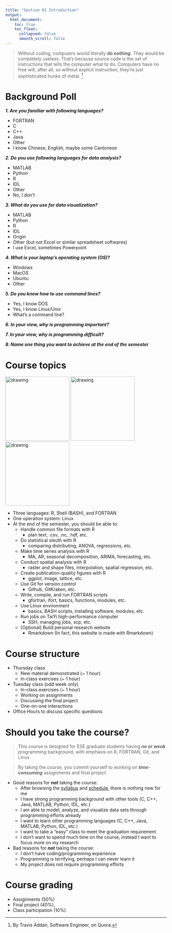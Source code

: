```yaml
---
title: "Section 01 Introduction"
output:
  html_document:
    toc: true
    toc_float:
      collapsed: false
      smooth_scroll: false
---
```


> Without coding, computers would literally ***do nothing***. They would be completely useless. That’s because source code is the set of instructions that tells the computer what to do. Computers have no free will, after all, so without explicit instruction, they’re just sophisticated hunks of metal. [^1]

[^1]: By Travis Addair, Software Engineer, on Quora.

# Background Poll

***1. Are you familiar with following languages?***  

  * FORTRAN  
  * C  
  * C++
  * Java
  * Other
  * I know Chinese, English, maybe some Cantonese

***2. Do you use following languages for data analysis?***  

  * MATLAB  
  * Python  
  * R
  * IDL
  * Other
  * No, I don't

***3. What do you use for data visualization?***  

  * MATLAB  
  * Python  
  * R
  * IDL
  * Origin
  * Other (but not Excel or similar spreadsheet softwares)
  * I use Excel, sometimes Powerpoint 

***4. What is your laptop's operating system (OS)?***  

  * Windows  
  * MacOS  
  * Ubuntu
  * Other

***5. Do you know how to use command lines?***

  * Yes, I know DOS  
  * Yes, I know Linux/Unix  
  * What's a command line?

***6. In your view, why is programming important?***  

***7. In your view, why is programming difficult? *** 
  
***8. Name one thing you want to achieve at the end of the semester***  

# Course topics

<img src="figs/R.png" alt="drawing" width="200"/>
<img src="figs/Linux.jpeg" alt="drawing" width="200"/>
<img src="figs/Git.jpeg" alt="drawing" width="200"/>

* Three languages: R, Shell (BASH), and FORTRAN
* One operation system: Linux  
* At the end of the semester, you should be able to:
  + Handle common file formats with R
    - plan text, .csv, .nc, .hdf, etc.
  + Do statistical sleuth with R
    - comparing distributing, ANOVA, regressions, etc.  
  + Make time series analysis with R
    - MA, AR, seasonal decomposition, ARIMA, forecasting,  etc.
  + Conduct spatial analysis with R
    - raster and shape files, interpolation, spatial regression, etc. 
  + Create publication-quality figures with R
    - ggplot, image, lattice, etc.
  + Use Git for version control
    - Github, GitKraken, etc.
  + Write, compile, and run FORTRAN scripts
    - gfortran, ifort, basics, functions, modules, etc.
  + Use Linux environment
    - basics, BASH scripts, installing software, modules, etc.
  + Run jobs on TaiYi high-performance computer
    - SSH, managing jobs, scp, etc.
  + [Optional] Build personal research website
    - Rmarkdown (In fact, this website is made with Rmarkdown)

# Course structure

* Thursday class   
  + New material demonstrated (~ 1 hour)
  + In-class exercises (~ 1 hour)

* Tuesday class (odd week only)
  + In-class exercises (~ 1 hour)
  + Working on assignments
  + Discussing the final project
  + One-on-one interactions
  
* Office Hours to discuss specific questions  

# Should you take the course?

> This course is designed for ESE graduate students having ***no or weak*** programming background, with emphasis on R, FORTRAN, Git, and Linux

> By taking the course, you commit yourself to working on ***time-consuming*** assignments and final project

* Good reasons for ***not*** taking the course:
  + After browsing the [syllabus](https://zhu-group.github.io/ese5023/Syllabus.html) and [schedule](https://zhu-group.github.io/ese5023/Schedule.html), there is nothing new for me
  + I have strong programming background with other tools (C, C++, Java, MATLAB, Python, IDL, etc.)
  + I am able to model, analyze, and visualize data sets through programming efforts already
  + I want to learn other programming languages (C, C++, Java, MATLAB, Python, IDL, etc.)
  + I want to take a “easy” class to meet the graduation requirement
  + I don't want to spend much time on the course, instead I want to focus more on my research  

* Bad reasons for ***not*** taking the course:
  + I don’t have coding/programming experience
  + Programming is terrifying, perhaps I can never learn it
  + My project does not require programming efforts

# Course grading   

* Assignments (50%)
* Final project (40%), 
* Class participation (10%)

  